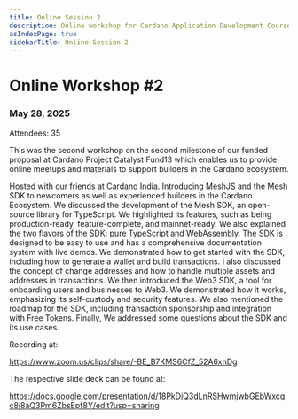 ```yaml
---
title: Online Session 2
description: Online workshop for Cardano Application Development Course.
asIndexPage: true
sidebarTitle: Online Session 2
---
```



# Online Workshop #2

### May 28, 2025
Attendees: 35

This was the second workshop on the second milestone of our funded proposal at Cardano Project Catalyst Fund13 which enables us to provide online meetups and materials to support builders in the Cardano ecosystem.

Hosted with our friends at Cardano India. Introducing MeshJS and the Mesh SDK to newcomers as well as experienced builders in the Cardano Ecosystem.
We discussed the development of the Mesh SDK, an open-source library for TypeScript. We highlighted its features, such as being production-ready, feature-complete, and mainnet-ready. We also explained the two flavors of the SDK: pure TypeScript and WebAssembly. The SDK is designed to be easy to use and has a comprehensive documentation system with live demos. We demonstrated how to get started with the SDK, including how to generate a wallet and build transactions. I also discussed the concept of change addresses and how to handle multiple assets and addresses in transactions. We then introduced the Web3 SDK, a tool for onboarding users and businesses to Web3. We demonstrated how it works, emphasizing its self-custody and security features. We also mentioned the roadmap for the SDK, including transaction sponsorship and integration with Free Tokens. Finally, We addressed some questions about the SDK and its use cases.

Recording at:
 
https://www.zoom.us/clips/share/-BE_B7KMS6CfZ_52A6xnDg

The respective slide deck can be found at:

https://docs.google.com/presentation/d/18PkDiQ3dLnRSHwmjwbGEbWxcqc8j8aQ3Pm6ZbsEpf8Y/edit?usp=sharing 

